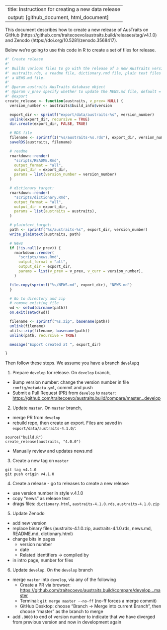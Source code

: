 
---
title: Instructiosn for creating a new data release
output: [github_document, html_document]
---

This document describes how to create a new release of AusTraits on GitHub (https://github.com/traitecoevo/austraits.build/releases/tag/v4.1.0) and Zenodo (https://doi.org/10.5281/zenodo.3568417). 

Below we're going to use this code in R to create a set of files for release.

```r

#' Create release
#'
#' Builds various files to go with the release of a new AusTraits version. Including
#' austraits.rds, a readme file, dictionary.rmd file, plain text files with csv, and
#' a NEWS.md file.
#'
#' @param austraits AusTraits database object
#' @param v_prev specify whether to update the NEWS.md file, default = NULL
#' @export
create_release <- function(austraits, v_prev= NULL) {
  version_number <- austraits$build_info$version

  export_dir <- sprintf("export/data/austraits-%s", version_number)
  unlink(export_dir, recursive = TRUE)
  dir.create(export_dir, FALSE, TRUE)

  # RDS file
  filename <- sprintf(I("%s/austraits-%s.rds"), export_dir, version_number)
  saveRDS(austraits, filename)

  # readme
  rmarkdown::render(
    "scripts/README.Rmd", 
    output_format = "all",
    output_dir = export_dir, 
    params = list(version_number = version_number)
  )

  # dictionary_target:
  rmarkdown::render(
    "scripts/dictionary.Rmd", 
    output_format = "all",
    output_dir = export_dir,
    params = list(austraits = austraits), 
  )

  # plaintext_target:
  path <- sprintf("%s/austraits-%s", export_dir, version_number)
  write_plaintext(austraits, path)

  # News
  if (!is.null(v_prev)) {
    rmarkdown::render(
      "scripts/news.Rmd",
      output_format = "all",
      output_dir = export_dir,
      params = list(v_prev = v_prev, v_curr = version_number),
    )

  file.copy(sprintf("%s/NEWS.md", export_dir), "NEWS.md")
  }

  # Go to directory and zip
  # remove existing file
  wd <- setwd(dirname(path))
  on.exit(setwd(wd))

  filename <- sprintf("%s.zip", basename(path))
  unlink(filename)
  utils::zip(filename, basename(path))
  unlink(path, recursive = TRUE)

  message("Export created at ", export_dir)

}
```

Then follow these steps. We assume you have a branch `develop`q

1. Prepare `develop` for release. On `develop` branch, 
  - Bump version number: change the version number in file ` config/metadata.yml`, commit and push
  - Submit a Pull Request (PR) from `develop` to `master`: <https://github.com/traitecoevo/austraits.build/compare/master...develop>

2. Update `master`. On `master` branch,
  - merge PR from `develop`
  - rebuild repo, then create an export. Files are saved in `export/data/austraits-4.1.0/`:

```
source("build.R")
create_release(austraits, "4.0.0") 
```
 - Manually review and updates news.md

3. Create a new tag on `master`
```
git tag v4.1.0
git push origin v4.1.0
```

4. Create a release - go to releases to create a new release

- use version number in style v.4.1.0
- copy "news" as release text
- drags files: `dictionary.html`, `austraits-4.1.0.rds`, `austraits-4.1.0.zip`

5. Update Zenodo

- add new version
- replace binary files (austraits-4.1.0.zip, austraits-4.1.0.rds, news.md, README.md, dictionary.html)
- change bits in pages
  - version number
  - date
  - Related identifiers -> compiled by
- in intro page, number for files

6. Update `develop`. On the `develop` branch

- merge `master` into `develop`, via any of the following 
  - Create a PR via browser: <https://github.com/traitecoevo/austraits.build/compare/develop...master>
  - Terminal: ` git merge master --no-ff`  (no-ff forces a merge commit)
  - GitHub Desktop: choose "Branch -> Merge into current Branch", then choose "master" as the branch to merge
- add `.9000` to end of version number to indicate that we have diverged from previous version and now in development again

